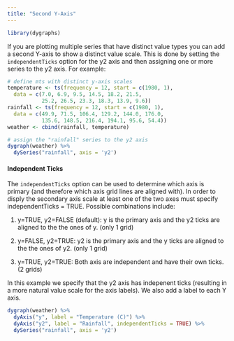 ```yaml
---
title: "Second Y-Axis"
---
```


```r
library(dygraphs)
```


If you are plotting multiple series that have distinct value types you can add a second Y-axis to show a distinct value scale. This is done by setting the `independentTicks` option for the y2 axis and then assigning one or more series to the y2 axis. For example:


```r
# define mts with distinct y-axis scales
temperature <- ts(frequency = 12, start = c(1980, 1),
  data = c(7.0, 6.9, 9.5, 14.5, 18.2, 21.5, 
           25.2, 26.5, 23.3, 18.3, 13.9, 9.6))
rainfall <- ts(frequency = 12, start = c(1980, 1),
  data = c(49.9, 71.5, 106.4, 129.2, 144.0, 176.0, 
           135.6, 148.5, 216.4, 194.1, 95.6, 54.4))
weather <- cbind(rainfall, temperature)

# assign the "rainfall" series to the y2 axis
dygraph(weather) %>%
  dySeries("rainfall", axis = 'y2')
```

#### Independent Ticks

The `independentTicks` option can be used to determine which axis is primary (and therefore which axis grid lines are aligned with). In order to disply the secondary axis scale at least one of the two axes must specify independentTicks = TRUE. Possible combinations include: 

1) y=TRUE, y2=FALSE (default): y is the primary axis and the y2 ticks are aligned to the the ones of y. (only 1 grid) 

2) y=FALSE, y2=TRUE: y2 is the primary axis and the y ticks are aligned to the the ones of y2. (only 1 grid) 

3) y=TRUE, y2=TRUE: Both axis are independent and have their own ticks. (2 grids) 

In this example we specify that the y2 axis has indepenent ticks (resulting in a more natural value scale for the axis labels). We also add a label to each Y axis.

```r
dygraph(weather) %>%
  dyAxis("y", label = "Temperature (C)") %>%
  dyAxis("y2", label = "Rainfall", independentTicks = TRUE) %>%
  dySeries("rainfall", axis = 'y2')
```




